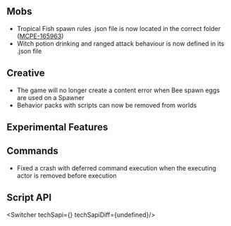 



## **Mobs**

-   Tropical Fish spawn rules .json file is now located in the correct folder ([MCPE-165963](https://bugs.mojang.com/browse/MCPE-165963))
-   Witch potion drinking and ranged attack behaviour is now defined in its .json file

## **Creative**

-   The game will no longer create a content error when Bee spawn eggs are used on a Spawner
-   Behavior packs with scripts can now be removed from worlds




<h2 className="experimental_divider">Experimental Features</h2>




## **Commands**

-   Fixed a crash with deferred command execution when the executing actor is removed before execution


## **Script API**

<Switcher techSapi={<TechSapiExp/>} techSapiDiff={undefined}/>

